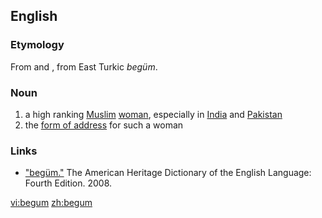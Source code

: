 {{also|Begum}}
==English==
{{wikipedia}}

===Etymology===
From {{etyl|ur}} {{term|بیگم|sc=ur-Arab|lang=ur}} and {{etyl|hi}} {{term|बेगम|tr=begam||lady|sc=Deva|lang=hi}}, from East Turkic ''begüm''.

===Noun===
{{en-noun}}

# a high ranking [[Muslim]] [[woman]], especially in [[India]] and [[Pakistan]]
# the [[form of address]] for such a woman

===Links===
* [http://www.bartleby.com/61/29/B0162900.html "begüm."] The American Heritage Dictionary of the English Language: Fourth Edition.  2008.

[[vi:begum]]
[[zh:begum]]